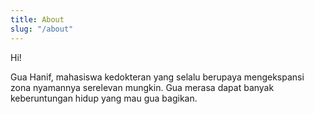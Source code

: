 ```yaml
---
title: About
slug: "/about"
---
```


Hi!

Gua Hanif, mahasiswa kedokteran yang selalu berupaya mengekspansi zona nyamannya serelevan mungkin. Gua merasa dapat banyak keberuntungan hidup yang mau gua bagikan.
